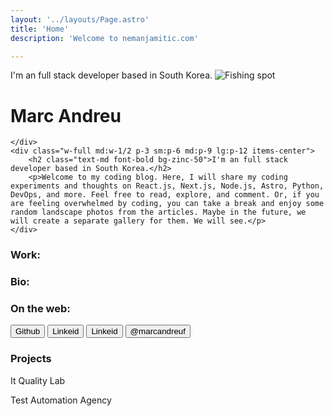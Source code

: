 ```yaml
---
layout: '../layouts/Page.astro'
title: 'Home'
description: 'Welcome to nemanjamitic.com'

---
```



<div>
<span>I'm an full stack developer based in South Korea.</span>
<Image class="rounded-3xl" src={profile} alt="Fishing spot" />
</div>

# Marc Andreu

<section class="flex flex-col md:flex-row shadow-neutral-400 shadow-md rounded-md items-center justify-center">
    <div class="w-full md:w-1/2 p-3 sm:p-6 md:p-9 lg:p-12 ">
        
    </div>        
    <div class="w-full md:w-1/2 p-3 sm:p-6 md:p-9 lg:p-12 items-center">
        <h2 class="text-md font-bold bg-zinc-50">I'm an full stack developer based in South Korea.</h2>
        <p>Welcome to my coding blog. Here, I will share my coding experiments and thoughts on React.js, Next.js, Node.js, Astro, Python, DevOps, and more. Feel free to read, explore, and comment. Or, if you are feeling overwhelmed by coding, you can take a break and enjoy some random landscape photos from the articles. Maybe in the future, we will create a separate gallery for them. We will see.</p>
    </div>
</section>

### Work: 


### Bio:


### On the web: 

<Button href="#" target="_blank">
    <Icon name="mdi:github" class="inline mr-2" />Github
</Button>
<Button href="#" target="_blank">
    <Icon name="mdi:linkedin" class="inline mr-2" />Linkeid
</Button>
<Button href="#" target="_blank">
    <Icon name="mdi:twitter" class="inline mr-2" />Linkeid
</Button>

<a href="https://github.com/marcandreuf" class="no-underline hover:no-underline visited:text-inherit">
<button class="flex flex-row items-center justify-center mt-2 gap-2 text-teal-600 hover:bg-teal-50 dark:text-teal-200 dark:hover:bg-links-hoverGreen p-2 rounded-lg">
<Icon name="mdi:github" size={32} /><span class="font-bold text-lg ">@marcandreuf</span>
</button>
</a>

### Projects
It Quality Lab

Test Automation Agency






